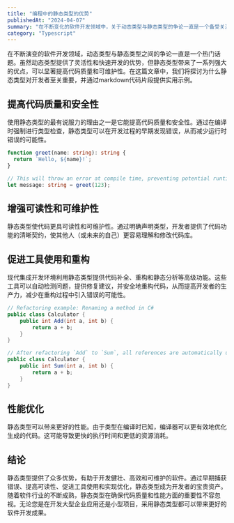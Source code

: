 ```yaml
---
title: "编程中的静态类型的优势"
publishedAt: "2024-04-07"
summary: "在不断变化的软件开发领域中，关于动态类型与静态类型的争论一直是一个备受关注的焦点。"
category: "Typescript"
---
```


在不断演变的软件开发领域，动态类型与静态类型之间的争论一直是一个热门话题。虽然动态类型提供了灵活性和快速开发的优势，但静态类型带来了一系列强大的优点，可以显著提高代码质量和可维护性。在这篇文章中，我们将探讨为什么静态类型对开发者至关重要，并通过markdown代码片段提供实用示例。

## 提高代码质量和安全性

使用静态类型的最有说服力的理由之一是它能提高代码质量和安全性。通过在编译时强制进行类型检查，静态类型可以在开发过程的早期发现错误，从而减少运行时错误的可能性。

```ts
function greet(name: string): string {
  return `Hello, ${name}!`;
}

// This will throw an error at compile time, preventing potential runtime issues.
let message: string = greet(123);
```

## 增强可读性和可维护性

静态类型使代码更具可读性和可维护性。通过明确声明类型，开发者提供了代码功能的清晰契约，使其他人（或未来的自己）更容易理解和修改代码库。

## 促进工具使用和重构

现代集成开发环境利用静态类型提供代码补全、重构和静态分析等高级功能。这些工具可以自动检测问题，提供修复建议，并安全地重构代码，从而提高开发者的生产力，减少在重构过程中引入错误的可能性。

```csharp
// Refactoring example: Renaming a method in C#
public class Calculator {
    public int Add(int a, int b) {
        return a + b;
    }
}

// After refactoring `Add` to `Sum`, all references are automatically updated.
public class Calculator {
    public int Sum(int a, int b) {
        return a + b;
    }
}
```

## 性能优化

静态类型可以带来更好的性能。由于类型在编译时已知，编译器可以更有效地优化生成的代码。这可能导致更快的执行时间和更低的资源消耗。

## 结论

静态类型提供了众多优势，有助于开发健壮、高效和可维护的软件。通过早期捕获错误、提高可读性、促进工具使用和实现优化，静态类型成为开发者的宝贵资产。随着软件行业的不断成熟，静态类型在确保代码质量和性能方面的重要性不容忽视。无论您是在开发大型企业应用还是小型项目，采用静态类型都可以带来更好的软件开发成果。

